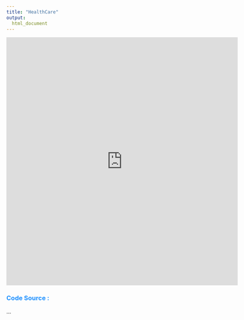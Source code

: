 ```yaml
---
title: "HealthCare"
output: 
  html_document
---
```


<style> 
  #header { 
    color: DodgerBlue;
    text-align: center;
  }

  h3 {
    color: DodgerBlue;
    Font-Weight: Bold;
  }
</style>

<iframe src="https://ahmedsaad.shinyapps.io/maps__healthcare_in_tunisia/" height="650" width="120%" frameBorder="0"></iframe>

### Code Source :
...
